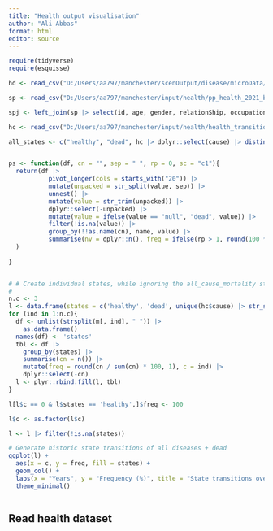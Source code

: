 ```yaml
---
title: "Health output visualisation"
author: "Ali Abbas"
format: html
editor: source
---
```


```r
require(tidyverse)
require(esquisse)

hd <- read_csv("D:/Users/aa797/manchester/scenOutput/disease/microData/pp_healthDiseaseTracker_2023.csv")

sp <- read_csv("D:/Users/aa797/manchester/input/health/pp_health_2021_base.csv")

spj <- left_join(sp |> select(id, age, gender, relationShip, occupation, driversLicense, workplace, income, disability, schoolId), hd)

hc <- read_csv("D:/Users/aa797/manchester/input/health/health_transitions_manchester.csv")

all_states <- c("healthy", "dead", hc |> dplyr::select(cause) |> distinct() |> filter(cause != "all_cause_mortality") |> pull())


ps <- function(df, cn = "", sep = " ", rp = 0, sc = "c1"){
  return(df |> 
           pivot_longer(cols = starts_with("20")) |>   
           mutate(unpacked = str_split(value, sep)) |> 
           unnest() |> 
           mutate(value = str_trim(unpacked)) |> 
           dplyr::select(-unpacked) |> 
           mutate(value = ifelse(value == "null", "dead", value)) |>  
           filter(!is.na(value)) |> 
           group_by(!!as.name(cn), name, value) |> 
           summarise(nv = dplyr::n(), freq = ifelse(rp > 1, round(100 * nv / nr, rp), 100 * nv / nr))
  )
  
}


# # Create individual states, while ignoring the all_cause_mortality state as dead state already captures it
# 
n.c <- 3
l <- data.frame(states = c('healthy', 'dead', unique(hc$cause) |> str_subset(pattern = "all_cause_mortality", negate = TRUE)), freq = 0, c = 0)
for (ind in 1:n.c){
  df <- unlist(strsplit(m[, ind], " ")) |>
    as.data.frame()
  names(df) <- 'states'
  tbl <- df |>
    group_by(states) |>
    summarise(cn = n()) |>
    mutate(freq = round(cn / sum(cn) * 100, 1), c = ind) |>
    dplyr::select(-cn)
  l <- plyr::rbind.fill(l, tbl)
}

l[l$c == 0 & l$states == 'healthy',]$freq <- 100

l$c <- as.factor(l$c)

l <- l |> filter(!is.na(states))

# Generate historic state transitions of all diseases + dead
ggplot(l) +
  aes(x = c, y = freq, fill = states) +
  geom_col() +
  labs(x = "Years", y = "Frequency (%)", title = "State transitions over the years") +
  theme_minimal()



```

## Read health dataset



